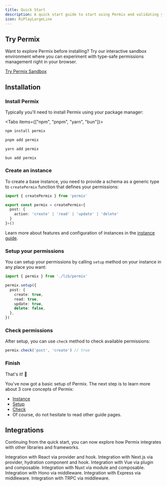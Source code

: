 ```yaml
---
title: Quick Start
description: A quick start guide to start using Permix and validating your permissions
icon: RiPlayLargeLine
---
```


## Try Permix

Want to explore Permix before installing? Try our interactive sandbox environment where you can experiment with type-safe permissions management right in your browser.

[Try Permix Sandbox](https://stackblitz.com/edit/permix-sandbox?file=src%2Fmain.ts&terminal=dev)

## Installation

<Steps>

<Step>

### Install Permix

Typically you'll need to install Permix using your package manager:

<Tabs items={["npm", "pnpm", "yarn", "bun"]}>

```bash tab
npm install permix
```

```bash tab
pnpm add permix
```

```bash tab
yarn add permix
```

```bash tab
bun add permix
```

</Tabs>

</Step>

<Step>

### Create an instance

To create a base instance, you need to provide a schema as a generic type to `createPermix` function that defines your permissions:

```ts title="/lib/permix.ts"
import { createPermix } from 'permix'

export const permix = createPermix<{
  post: {
    action: 'create' | 'read' | 'update' | 'delete'
  }
}>()
```

Learn more about features and configuration of instances in the [instance guide](/docs/guide/instance).

</Step>

<Step>

### Setup your permissions

You can setup your permissions by calling `setup` method on your instance in any place you want:

```ts
import { permix } from './lib/permix'

permix.setup({
  post: {
    create: true,
    read: true,
    update: true,
    delete: false,
  },
})
```

</Step>

<Step>

### Check permissions

After setup, you can use `check` method to check available permissions:

```ts
permix.check('post', 'create') // true
```

</Step>

<Step>

### Finish

That's it! 🎉

You've now got a basic setup of Permix. The next step is to learn more about 3 core concepts of Permix:

- [Instance](/docs/guide/instance)
- [Setup](/docs/guide/setup)
- [Check](/docs/guide/check)
- Of course, do not hesitate to read other guide pages.

</Step>

</Steps>

## Integrations

Continuing from the quick start, you can now explore how Permix integrates with other libraries and frameworks.

<Cards>

<Card href="/docs/integrations/react" title="React">
Integration with React via provider and hook.
</Card>

<Card href="/docs/integrations/next" title="Next.js">
Integration with Next.js via provider, hydration component and hook.
</Card>

<Card href="/docs/integrations/vue" title="Vue">
Integration with Vue via plugin and composable.
</Card>

<Card href="/docs/integrations/nuxt" title="Nuxt">
Integration with Nuxt via module and composable.
</Card>

<Card href="/docs/integrations/hono" title="Hono">
Integration with Hono via middleware.
</Card>

<Card href="/docs/integrations/express" title="Express">
Integration with Express via middleware.
</Card>

<Card href="/docs/integrations/trpc" title="tRPC">
Integration with TRPC via middleware.
</Card>

</Cards>
